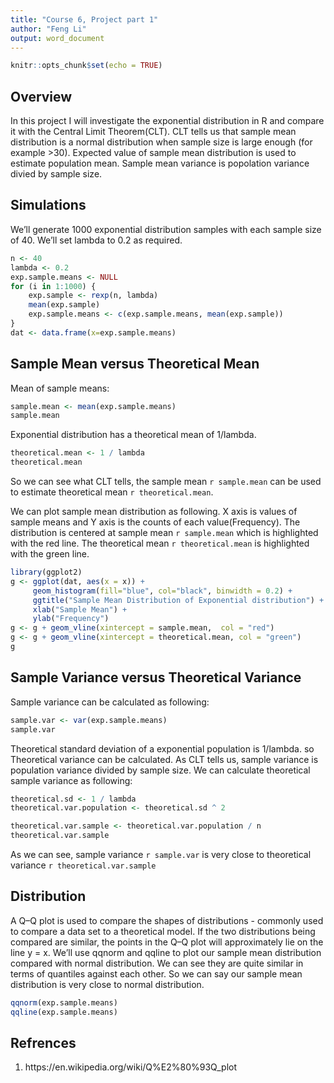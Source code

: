 ```yaml
---
title: "Course 6, Project part 1"
author: "Feng Li"
output: word_document
---
```


```r
knitr::opts_chunk$set(echo = TRUE)
```

## Overview
In this project I will investigate the exponential distribution in R and compare it with the Central Limit Theorem(CLT). CLT tells us that sample mean distribution is a normal distribution when sample size is large enough (for example >30). Expected value of sample mean distribution is used to estimate population mean. Sample mean variance is popolation variance divied by sample size. 


## Simulations
We'll generate 1000 exponential distribution samples with each sample size of 40. We'll set lambda to 0.2 as required.

```r
n <- 40
lambda <- 0.2
exp.sample.means <- NULL
for (i in 1:1000) {
    exp.sample <- rexp(n, lambda)
    mean(exp.sample)
    exp.sample.means <- c(exp.sample.means, mean(exp.sample))
}
dat <- data.frame(x=exp.sample.means)
```

## Sample Mean versus Theoretical Mean
Mean of sample means:
```r
sample.mean <- mean(exp.sample.means)
sample.mean
```

Exponential distribution has a theoretical mean of 1/lambda.
```r
theoretical.mean <- 1 / lambda
theoretical.mean
```

So we can see what CLT tells, the sample mean `r sample.mean` can be used to estimate theoretical mean `r theoretical.mean`.

We can plot sample mean distribution as following. X axis is values of sample means and Y axis is the counts of each value(Frequency). The distribution is centered at sample mean `r sample.mean` which is highlighted with the red line. The theoretical mean `r theoretical.mean` is highlighted with the green line. 

```r
library(ggplot2)
g <- ggplot(dat, aes(x = x)) + 
     geom_histogram(fill="blue", col="black", binwidth = 0.2) +
     ggtitle("Sample Mean Distribution of Exponential distribution") +
     xlab("Sample Mean") +
     ylab("Frequency")
g <- g + geom_vline(xintercept = sample.mean,  col = "red")
g <- g + geom_vline(xintercept = theoretical.mean, col = "green")
g
```


## Sample Variance versus Theoretical Variance
Sample variance can be calculated as following:
```r
sample.var <- var(exp.sample.means)
sample.var
```
Theoretical standard deviation of a exponential population is 1/lambda. so Theoretical variance can be calculated. As CLT tells us, sample variance is population variance divided by sample size. We can calculate theoretical sample variance as following:
```r
theoretical.sd <- 1 / lambda
theoretical.var.population <- theoretical.sd ^ 2

theoretical.var.sample <- theoretical.var.population / n
theoretical.var.sample
```
As we can see, sample variance `r sample.var` is very close to theoretical variance `r theoretical.var.sample`

## Distribution
A Q–Q plot is used to compare the shapes of distributions - commonly used to compare a data set to a theoretical model. If the two distributions being compared are similar, the points in the Q–Q plot will approximately lie on the line y = x.
We'll use qqnorm and qqline to plot our sample mean distribution compared with normal distribution. We can see they are quite similar in terms of quantiles against each other. So we can say our sample mean distribution is very close to normal distribution.
```r
qqnorm(exp.sample.means) 
qqline(exp.sample.means)
```

## Refrences
1. https://en.wikipedia.org/wiki/Q%E2%80%93Q_plot



